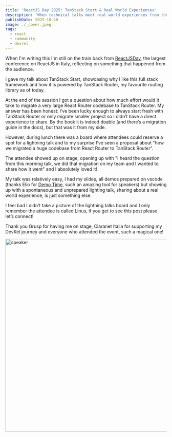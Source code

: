 ```yaml
---
title: 'ReactJS Day 2025: TanStack Start & Real World Experiences'
description: 'When technical talks meet real world experiences from the community'
publishDate: 2025-10-20
image: ./_cover.jpeg
tags:
  - react
  - community
  - devrel
---
```



When I'm writing this I'm still on the train back from [ReactJSDay](https://www.reactjsday.it/), the largest conference on ReactJS in Italy, reflecting on something that happened from the audience.

I gave my talk about TanStack Start, showcasing why I like this full stack framework and how it is powered by TanStack Router, my favourite routing library as of today.

At the end of the session I got a question about how much effort would it take to migrate a very large React Router codebase to TanStack Router. My answer has been honest: I’ve been lucky enough to always start fresh with TanStack Router or only migrate smaller project so I didn’t have a direct experience to share. By the book it is indeed doable (and there’s a migration guide in the docs), but that was it from my side.

However, during lunch there was a board where attendees could reserve a spot for a lightning talk and to my surprise I’ve seen a proposal about "how we migrated a huge codebase from React Router to TanStack Router".

The attendee showed up on stage, opening up with "I heard the question from this morning talk, we did that migration on my team and I wanted to share how it went" and I absolutely loved it!

My talk was relatively easy, I had my slides, all demos prepared on vscode (thanks Elio for [Demo Time](https://demotime.show/), such an amazing tool for speakers) but showing up with a spontaneous and unprepared lighting talk, sharing about a real world experience, is just something else.

I feel bad I didn’t take a picture of the lightning talks board and I only remember the attendee is called Linus, if you get to see this post please let’s connect!

Thank you Grusp for having me on stage, Claranet Italia for supporting my DevRel journey and everyone who attended the event, such a magical one!


<Image src={speaker} alt="speaker" height="600" />
